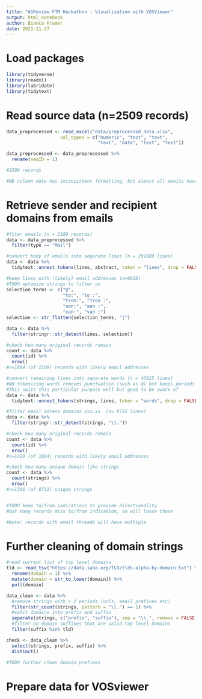 ```yaml
---
title: "ASReview FTM Hackathon - Visualization with VOSViewer"
output: html_notebook
author: Bianca Kramer
date: 2021-11-27
---
```


# Load packages

```r

library(tidyverse)
library(readxl)
library(lubridate)
library(tidytext)

```

# Read source data (n=2509 records)

```r

data_preprocessed <- read_excel("data/preprocessed_data.xlsx", 
                    col_types = c("numeric", "text", "text", 
                                  "text", "date", "text", "text"))

data_preprocessed <- data_preprocessed %>%
  rename(seqID = 1)

#2509 records

#NB column date has inconsistent formatting, but almost all emails have a date in column betterDate

```

# Retrieve sender and recipient domains from emails

```r

#fiter emails (n = 2109 records)
data <- data_preprocessed %>%
  filter(type == "Mail")

#convert body of emails into separate lines (n = 291089 lines)
data <- data %>%
  tidytext::unnest_tokens(lines, abstract, token = "lines", drop = FALSE)

#keep lines with (likely) email addresses (n=9628)
#TODO optimize strings to filter on
selection_terms <- c("@", 
                     "to:", "to :", 
                     "from:", "from :",
                     "aan:", "aan :",
                     "van:", "van :")
selection <- str_flatten(selection_terms, "|")

data <- data %>%
  filter(stringr::str_detect(lines, selection))

#check how many original records remain
count <- data %>%
  count(id) %>%
  nrow()
#n=1884 (of 2109) records with likely email addresses

#convert remaining lines into separate words (n = 43925 lines)
#NB tokenizing words removes punctuation (such as @) but keeps periods (.)
#This suits this particular purpose well but good to be aware of
data <- data %>%
  tidytext::unnest_tokens(strings, lines, token = "words", drop = FALSE)

#filter email adress domains xxx.xx  (n= 8732 lines)
data <- data %>%
  filter(stringr::str_detect(strings, "\\.")) 

#check how many original records remain
count <- data %>%
  count(id) %>%
  nrow()
#n=1429 (of 1884) records with likely email addresses

#check how many unique domain-like strings
count <- data %>%
  count(strings) %>%
  nrow()
#n=1366 (of 8732) unique strings


#TODO keep to/from indications to provide directionality
#but many records miss to/from indication, so will loose those

#Note: records with email threads will have multiple 

```

# Further cleaning of domain strings

```r

#read current list of top level domains
tld <- read_tsv("https://data.iana.org/TLD/tlds-alpha-by-domain.txt") %>%
  rename(domain = 1) %>%
  mutate(domain = str_to_lower(domain)) %>%
  pull(domain)

data_clean <- data %>%
  #remove strings with > 1 periods (urls, email prefixes etc)
  filter(str_count(strings, pattern = "\\.") == 1) %>%
  #split domains into prefix and suffix
  separate(strings, c("prefix", "suffix"), sep = "\\.", remove = FALSE) %>%
  #filter on domain suffixes that are valid top level domains
  filter(suffix %in% tld)

check <- data_clean %>%
  select(strings, prefix, suffix) %>%
  distinct()

#TODO further clean domain prefixes

```


# Prepare data for VOSviewer

```r



```
